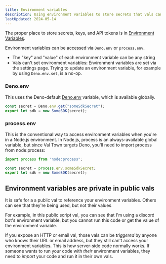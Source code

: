 ```yaml
---
title: Environment variables
description: Using environment variables to store secrets that vals can securely access
lastUpdated: 2024-05-14
---
```



The proper place to store secrets, keys, and API tokens is in
[Environment Variables](https://val.town/settings/environment-variables).

Environment variables can be accessed via `Deno.env` or `process.env`.

- The "key" and "value" of each environment variable can be any string
- Vals can't set environment variables: Environment variables are set via the settings page. Trying to update an environment variable, for example by using `Deno.env.set`, is a no-op.

### Deno.env

This uses the Deno-default
[Deno.env](https://docs.deno.com/runtime/manual/basics/env_variables) variable,
which is available globally.

```ts
const secret = Deno.env.get("someSdkSecret");
export let sdk = new SomeSDK(secret);
```

### process.env

This is the conventional way to access environment variables when you're in a
Node.js environment. In Node.js, process is an always-available global variable,
but since Val Town targets Deno, you'll need to import process from
node:process:

```ts
import process from "node:process";

const secret = process.env.someSdkSecret;
export let sdk = new SomeSDK(secret);
```

## Environment variables are private in public vals

It is safe for a a public val to reference your environment variables.
Others can see that they're being used, but not their values.

For example, in this public script val, you can see that I'm using a discord bot's environment variable, but you cannot run this code or get the value of the environment variable.

<Val
  url="https://www.val.town/embed/stevekrouse/sendDiscordDMExample?v=3"
  height="180px"
/>

If you expose an HTTP or email val, those vals can be _triggered_ by anyone who knows their URL or email address, but they still can't access your environment variables. This is how server-side code normally works. If someone wants to run your code with _their_ environment variables, they need to _import_ your code and run it in their own vals.

